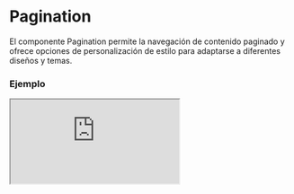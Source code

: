 # Pagination

El componente Pagination permite la navegación de contenido paginado y ofrece opciones de personalización de estilo para adaptarse a diferentes diseños y temas.


### Ejemplo

<Iframe minHeightIframe="30dvh" src="https://fenextjs-component-storybook.vercel.app/iframe.html?args=&id=pagination-pagination--index&viewMode=story" />

### Importacion

Para importar el componente Pagination, se puede hacer desde fenextjs

```tsx copy
import { Pagination } from "fenextjs";
```

### Parametros

| Parametro | Tipo | Requerido | Default | Descripcion |
| --------- | ---- | --------- | ------- | ----------- |
| className | string | no | '' | Clase CSS para el contenedor principal de la paginación. |
| classNameItemPage | PaginationItemPageClassProps | no | \{\} | Objeto con las clases CSS para personalizar el componente de cada página. |
| classNameNPage | PaginationNPageClassProps | no | \{\} | Objeto con las clases CSS para personalizar el componente de selección de número de página. |
| showItemPage | boolean | no | true | Determina si se debe mostrar el componente de cada página en la paginación. |
| showNPage | boolean | no | true | Determina si se debe mostrar el componente de selección de número de página en la paginación. |
| listNpage | Array\<\{ id: string; text: string \}\> | no | [
                \{ id: "10", text: "10" \},
                \{ id: "20", text: "20" \},
                \{ id: "50", text: "50" \},
                \{ id: "100", text: "100" \},
                \{ id: "all", text: "All" \}
            ] | Lista de opciones de número de página para mostrar en la selección de paginación. |

### Storybook

Para ver el storybook del componente lo puede hacer con este [link](https://fenextjs-component-storybook.vercel.app/?path=/story/pagination-pagination--index)

### Usos

- Paginación básica

```tsx copy
<Pagination />
```

- Paginación con selección de número de página oculta

```tsx copy
<Pagination showNPage={false} />
```

- Paginación personalizada

```tsx copy
<Pagination className="mi-clase-personalizada" />
```


